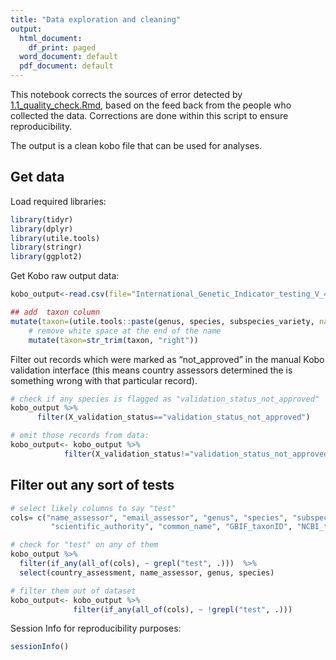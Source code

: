 ```yaml
---
title: "Data exploration and cleaning"
output:
  html_document:
    df_print: paged
  word_document: default
  pdf_document: default
---
```


This notebook corrects the sources of error detected by [1.1_quality_check.Rmd](1.1_quality_check.Rmd), based on the feed back from the people who collected the data. Corrections are done within this script to ensure reproducibility.

The output is a clean kobo file that can be used for analyses.

## Get data

Load required libraries:

```r
library(tidyr)
library(dplyr)
library(utile.tools)
library(stringr)
library(ggplot2)
```

Get Kobo raw output data:
```r
kobo_output<-read.csv(file="International_Genetic_Indicator_testing_V_4.0_-_latest_version_-_False_-_2023-04-30-07-43-42.csv", sep=";", header=TRUE) %>%

## add  taxon column
mutate(taxon=(utile.tools::paste(genus, species, subspecies_variety, na.rm=TRUE))) %>%
    # remove white space at the end of the name
    mutate(taxon=str_trim(taxon, "right"))

```

Filter out records which were marked as "not_approved" in the manual Kobo validation interface (this means country assessors determined the is something wrong with that particular record).

```r
# check if any species is flagged as "validation_status_not_approved"
kobo_output %>%
      filter(X_validation_status=="validation_status_not_approved")

# omit those records from data:
kobo_output<- kobo_output %>%
            filter(X_validation_status!="validation_status_not_approved")

```

## Filter out any sort of tests

```r
# select likely columns to say "test"
cols= c("name_assessor", "email_assessor", "genus", "species", "subspecies_variety",
         "scientific_authority", "common_name", "GBIF_taxonID", "NCBI_taxonID", "time_populations")

# check for "test" on any of them
kobo_output %>% 
  filter(if_any(all_of(cols), ~ grepl("test", .)))  %>% 
  select(country_assessment, name_assessor, genus, species)

# filter them out of dataset
kobo_output<- kobo_output %>% 
              filter(if_any(all_of(cols), ~ !grepl("test", .)))

```



Session Info for reproducibility purposes:

```r
sessionInfo()
```


